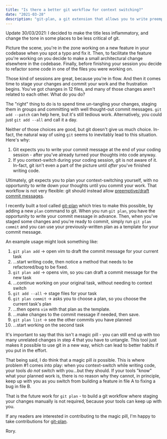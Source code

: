 ```yaml
---
title: "Is there a better git workflow for context switching?"
date: "2021-03-28"
description: "git-plan, a git extension that allows you to write preemptive commit messages"
---
```


Update 30/03/2021: I decided to make the title less inflammatory, and change the tone in some places to be less critical of git.

Picture the scene, you're in the zone working on a new feature in your codebase when you spot a typo and fix it. Then,
to facilitate the feature you're working on you decide to make a small architectural change elsewhere in the codebase.
Finally, before finishing your session you decide to refactor some code in one of the files you were working on.

Those kind of sessions are great, because you're in flow. And then it comes time to stage your changes and commit your
work and the frustration begins. You've got changes in 12 files, and many of those changes aren't related to
each other. What do you do?

The "right" thing to do is to spend time un-tangling your changes, staging them in groups and committing with well
thought-out commit messages. `git add --patch` can help here, but it's still tedious work. Alternatively, you could just
`git add --all` and call it a day.

Neither of those choices are good, but git doesn't give us much choice. In-fact, the natural way of using `git` seems
to inevitably lead to this situation. Here's why:

1. Git expects you to write your commit message at the end of your coding session - after you've already turned your
thoughts into code anyway.
2. If you context-switch during your coding session, git is not aware of it. In-fact, git isn't even a part of the
picture until _after_ you've finished writing code.

Ultimately, git expects you to plan your context-switching yourself, with no opportunity to write down your thoughts
until you commit your work. That workflow is not very flexible: git should instead allow
[preemptive/draft commit messages](https://arialdomartini.wordpress.com/2012/09/03/pre-emptive-commit-comments/).

I recently built a tool called [git-plan](https://github.com/synek/git-plan) which tries to make this possible, by adding a new
`plan` command  to git. When you run `git plan`, you have the opportunity to write your commit message in advance.
Then, when you've staged some changes and you're ready to commit, simply run `git plan commit` and you can use your
previously-written plan as a template for your commit message.

An example usage might look something like:
1. `git plan add` -> open vim to draft the commit message for your current task
1. ...start writing code, then notice a method that needs to be refactored/bug to be fixed.
2. `git plan add` -> opens vim, so you can draft a commit message for the new task
3. ...continue working on your original task, without needing to context switch
4. `git add --all` -> stage files for your task
5. `git plan commit` -> asks you to choose a plan, so you choose the current task's plan
6. ...then opens `vim` with that plan as the template.
7. ...make changes to the commit message if needed, then save.
8. `git plan list` -> see the other commits you have planned
9. ...start working on the second task

It's important to say that this isn't a magic pill - you can still end up with too many unrelated changes in step
4 that you have to untangle. This tool just makes it possible to use git in a new way, which can lead to better habits
if you put in the effort.

That being said, I do think that a magic pill _is_ possible. This is where problem #1 comes into play: when you
context-switch while writing code, your tools *do not* switch with you...but they should. If your tools "know" what your
planned work is, there is no reason why they cannot, in principle, keep up with you as you switch from building a
feature in file A to fixing a bug in file B.

That is the future work for `git plan` - to build a git workflow where staging your changes manually is not required,
because your tools can keep up with you.

If any readers are interested in contributing to the magic pill, I'm happy to take contributions for
[git-plan](https://github.com/synek/git-plan).

Rory.
